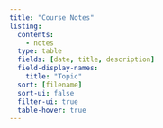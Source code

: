 ```yaml
---
title: "Course Notes"
listing:
  contents:
    - notes
  type: table
  fields: [date, title, description]
  field-display-names:
    title: "Topic"
  sort: [filename]
  sort-ui: false
  filter-ui: true
  table-hover: true
---
```


